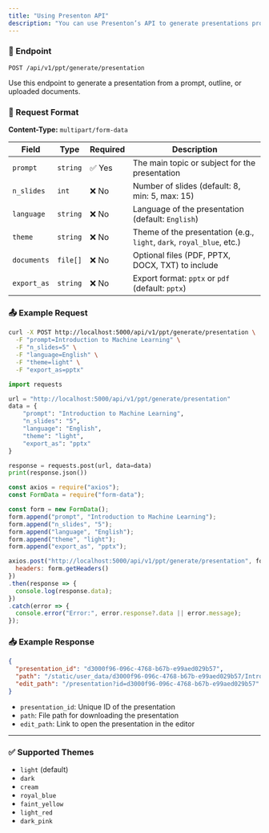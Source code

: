 ```yaml
---
title: "Using Presenton API"
description: "You can use Presenton’s API to generate presentations programmatically. This is great for integrating Presenton into your own apps or workflows."
---
```


### 🎯 Endpoint

```
POST /api/v1/ppt/generate/presentation
```

Use this endpoint to generate a presentation from a prompt, outline, or uploaded documents.

### 🧾 Request Format

**Content-Type:** `multipart/form-data`

| Field       | Type     | Required | Description                                                           |
| ----------- | -------- | -------- | --------------------------------------------------------------------- |
| `prompt`    | `string` | ✅ Yes    | The main topic or subject for the presentation                        |
| `n_slides`  | `int`    | ❌ No     | Number of slides (default: 8, min: 5, max: 15)                        |
| `language`  | `string` | ❌ No     | Language of the presentation (default: `English`)                     |
| `theme`     | `string` | ❌ No     | Theme of the presentation (e.g., `light`, `dark`, `royal_blue`, etc.) |
| `documents` | `file[]` | ❌ No     | Optional files (PDF, PPTX, DOCX, TXT) to include                      |
| `export_as` | `string` | ❌ No     | Export format: `pptx` or `pdf` (default: `pptx`)                      |

### 📤 Example Request

<CodeGroup>

```bash bash
curl -X POST http://localhost:5000/api/v1/ppt/generate/presentation \
  -F "prompt=Introduction to Machine Learning" \
  -F "n_slides=5" \
  -F "language=English" \
  -F "theme=light" \
  -F "export_as=pptx"
```


```python python
import requests

url = "http://localhost:5000/api/v1/ppt/generate/presentation"
data = {
    "prompt": "Introduction to Machine Learning",
    "n_slides": "5",
    "language": "English",
    "theme": "light",
    "export_as": "pptx"
}

response = requests.post(url, data=data)
print(response.json())
```


```javascript javascript
const axios = require("axios");
const FormData = require("form-data");

const form = new FormData();
form.append("prompt", "Introduction to Machine Learning");
form.append("n_slides", "5");
form.append("language", "English");
form.append("theme", "light");
form.append("export_as", "pptx");

axios.post("http://localhost:5000/api/v1/ppt/generate/presentation", form, {
  headers: form.getHeaders()
})
.then(response => {
  console.log(response.data);
})
.catch(error => {
  console.error("Error:", error.response?.data || error.message);
});
```

</CodeGroup>

### 📥 Example Response

```json
{
  "presentation_id": "d3000f96-096c-4768-b67b-e99aed029b57",
  "path": "/static/user_data/d3000f96-096c-4768-b67b-e99aed029b57/Introduction_to_Machine_Learning.pptx",
  "edit_path": "/presentation?id=d3000f96-096c-4768-b67b-e99aed029b57"
}
```

- `presentation_id`: Unique ID of the presentation
- `path`: File path for downloading the presentation
- `edit_path`: Link to open the presentation in the editor

---

### ✅ Supported Themes

- `light` (default)
- `dark`
- `cream`
- `royal_blue`
- `faint_yellow`
- `light_red`
- `dark_pink`